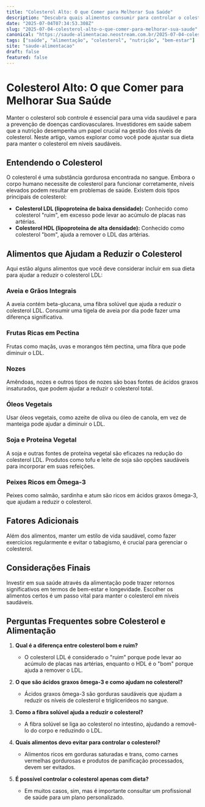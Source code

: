 ```yaml
---
title: "Colesterol Alto: O que Comer para Melhorar Sua Saúde"
description: "Descubra quais alimentos consumir para controlar o colesterol alto e melhorar sua saúde cardiovascular."
date: "2025-07-04T07:34:53.308Z"
slug: "2025-07-04-colesterol-alto-o-que-comer-para-melhorar-sua-saude"
canonical: "https://saude-alimentacao.neostream.com.br/2025-07-04-colesterol-alto-o-que-comer-para-melhorar-sua-saude"
tags: ["saúde", "alimentação", "colesterol", "nutrição", "bem-estar"]
site: "saude-alimentacao"
draft: false
featured: false
---
```


# Colesterol Alto: O que Comer para Melhorar Sua Saúde

Manter o colesterol sob controle é essencial para uma vida saudável e para a prevenção de doenças cardiovasculares. Investidores em saúde sabem que a nutrição desempenha um papel crucial na gestão dos níveis de colesterol. Neste artigo, vamos explorar como você pode ajustar sua dieta para manter o colesterol em níveis saudáveis.

## Entendendo o Colesterol

O colesterol é uma substância gordurosa encontrada no sangue. Embora o corpo humano necessite de colesterol para funcionar corretamente, níveis elevados podem resultar em problemas de saúde. Existem dois tipos principais de colesterol:

- **Colesterol LDL (lipoproteína de baixa densidade):** Conhecido como colesterol "ruim", em excesso pode levar ao acúmulo de placas nas artérias.
- **Colesterol HDL (lipoproteína de alta densidade):** Conhecido como colesterol "bom", ajuda a remover o LDL das artérias.

## Alimentos que Ajudam a Reduzir o Colesterol

Aqui estão alguns alimentos que você deve considerar incluir em sua dieta para ajudar a reduzir o colesterol LDL:

### Aveia e Grãos Integrais

A aveia contém beta-glucana, uma fibra solúvel que ajuda a reduzir o colesterol LDL. Consumir uma tigela de aveia por dia pode fazer uma diferença significativa.

### Frutas Ricas em Pectina

Frutas como maçãs, uvas e morangos têm pectina, uma fibra que pode diminuir o LDL.

### Nozes

Amêndoas, nozes e outros tipos de nozes são boas fontes de ácidos graxos insaturados, que podem ajudar a reduzir o colesterol total.

### Óleos Vegetais

Usar óleos vegetais, como azeite de oliva ou óleo de canola, em vez de manteiga pode ajudar a diminuir o LDL.

### Soja e Proteína Vegetal

A soja e outras fontes de proteína vegetal são eficazes na redução do colesterol LDL. Produtos como tofu e leite de soja são opções saudáveis para incorporar em suas refeições.

### Peixes Ricos em Ômega-3

Peixes como salmão, sardinha e atum são ricos em ácidos graxos ômega-3, que ajudam a reduzir o colesterol.

## Fatores Adicionais

Além dos alimentos, manter um estilo de vida saudável, como fazer exercícios regularmente e evitar o tabagismo, é crucial para gerenciar o colesterol.

## Considerações Finais

Investir em sua saúde através da alimentação pode trazer retornos significativos em termos de bem-estar e longevidade. Escolher os alimentos certos é um passo vital para manter o colesterol em níveis saudáveis.

## Perguntas Frequentes sobre Colesterol e Alimentação

1. **Qual é a diferença entre colesterol bom e ruim?**
   - O colesterol LDL é considerado o "ruim" porque pode levar ao acúmulo de placas nas artérias, enquanto o HDL é o "bom" porque ajuda a remover o LDL.

2. **O que são ácidos graxos ômega-3 e como ajudam no colesterol?**
   - Ácidos graxos ômega-3 são gorduras saudáveis que ajudam a reduzir os níveis de colesterol e triglicerídeos no sangue.

3. **Como a fibra solúvel ajuda a reduzir o colesterol?**
   - A fibra solúvel se liga ao colesterol no intestino, ajudando a removê-lo do corpo e reduzindo o LDL.

4. **Quais alimentos devo evitar para controlar o colesterol?**
   - Alimentos ricos em gorduras saturadas e trans, como carnes vermelhas gordurosas e produtos de panificação processados, devem ser evitados.

5. **É possível controlar o colesterol apenas com dieta?**
   - Em muitos casos, sim, mas é importante consultar um profissional de saúde para um plano personalizado.